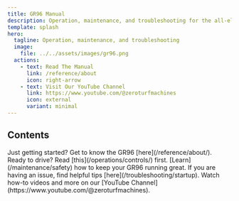 ```yaml
---
title: GR96 Manual
description: Operation, maintenance, and troubleshooting for the all-electric GR96 fertilizer spreader/sprayer by ZERO Turf Machines
template: splash
hero:
  tagline: Operation, maintenance, and troubleshooting
  image:
    file: ../../assets/images/gr96.png
  actions:
    - text: Read The Manual
      link: /reference/about
      icon: right-arrow
    - text: Visit Our YouTube Channel
      link: https://www.youtube.com/@zeroturfmachines
      icon: external
      variant: minimal
---
```



## Contents

<CardGrid stagger>
	<Card title="About GR96" icon="document" >
		Just getting started? Get to know the GR96 [here](/reference/about/).
	</Card>
	<Card title="Operation" icon="information">
		Ready to drive? Read [this](/operations/controls/) first.
	</Card>
	<Card title="Maintenance" icon="setting">
		[Learn](/maintenance/safety) how to keep your GR96 running great.
	</Card>
	<Card title="Troubleshooting" icon="error">
		If you are having an issue, find helpful tips [here](/troubleshooting/startup).
	</Card>
	<Card title="Videos" icon="seti:video">
		Watch how-to videos and more on our [YouTube Channel](https://www.youtube.com/@zeroturfmachines).
	</Card>
</CardGrid>
